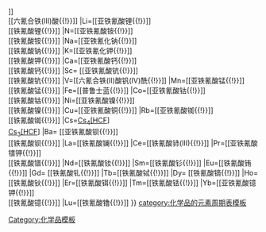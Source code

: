 {{周期表框架|六氰合铁(II/III)酸盐|铁氰酸盐
|H=[[六氰合铁(II)酸{{!}}{{nowrap|H<sub>4</sub>[HCF]}}]]<br />[[六氰合铁(III)酸{{!}}{{nowrap|H<sub>3</sub>[HCF]}}]]
|Li=[[亚铁氰酸锂{{!}}{{nowrap|Li<sub>4</sub>[HCF]}}]]<br />[[铁氰酸锂{{!}}{{nowrap|Li<sub>3</sub>[HCF]}}]]
|N=[[亚铁氰酸铵{{!}}{{nowrap|(NH<sub>4</sub>)<sub>4</sub>[HCF]}}]]<br />[[铁氰酸铵{{!}}{{nowrap|(NH<sub>4</sub>)<sub>3</sub>[HCF]}}]]
|Na=[[亚铁氰化钠{{!}}{{nowrap|Na<sub>4</sub>[HCF]}}]]<br />[[铁氰酸钠{{!}}{{nowrap|Na<sub>3</sub>[HCF]}}]]
|K=[[亚铁氰化钾{{!}}{{nowrap|K<sub>4</sub>[HCF]}}]]<br />[[铁氰酸钾{{!}}{{nowrap|K<sub>3</sub>[HCF]}}]]
|Ca=[[亚铁氰酸钙{{!}}{{nowrap|Ca<sub>2</sub>[HCF]}}]]<br />[[铁氰酸钙{{!}}{{nowrap|Ca<sub>3</sub>[HCF]<sub>2</sub>}}]]
|Sc= [[亚铁氰酸钪{{!}}{{nowrap|Sc<sub>4</sub>[HCF]<sub>3</sub>}}]]<br />[[铁氰酸钪{{!}}{{nowrap|Sc[HCF]}}]]
|V=[[六氰合铁(II)酸钒(IV)酰{{!}}{{nowrap|(VO)<sub>2</sub>[HCF]}}]]
|Mn=[[亚铁氰酸锰{{!}}{{nowrap|Mn<sub>2</sub>[HCF]}}]]<br />[[铁氰酸锰{{!}}{{nowrap|Mn<sub>3</sub>[HCF]<sub>2</sub>}}]]
|Fe=[[普鲁士蓝{{!}}{{nowrap|KFe[Fe(CN)<sub>6</sub>]}}]]
|Co=[[亚铁氰酸钴{{!}}{{nowrap|Co<sub>2</sub>[HCF]}}]]<br />[[铁氰酸钴{{!}}{{nowrap|Co<sub>3</sub>[HCF]<sub>2</sub>}}]]
|Ni=[[亚铁氰酸镍{{!}}{{nowrap|Ni<sub>2</sub>[HCF]}}]]<br />[[铁氰酸镍{{!}}{{nowrap|Ni<sub>3</sub>[HCF]<sub>2</sub>}}]]
|Cu=[[亚铁氰酸铜{{!}}{{nowrap|Cu<sub>2</sub>[HCF]}}]]
|Rb=[[亚铁氰酸铷{{!}}{{nowrap|Rb<sub>4</sub>[HCF]}}]]<br />[[铁氰酸铷{{!}}{{nowrap|Rb<sub>3</sub>[HCF]}}]]
|Cs=[[亚铁氰酸铯|Cs<sub>4</sub>[HCF]]]<br>[[铁氰酸铯|Cs<sub>3</sub>[HCF]]]
|Ba= [[亚铁氰酸钡{{!}}{{nowrap|Ba<sub>2</sub>[HCF]}}]]<br />[[铁氰酸钡{{!}}{{nowrap|Ba<sub>3</sub>[HCF]<sub>2</sub>}}]]
|La=[[铁氰酸镧{{!}}{{nowrap|La[HCF]}}]]
|Ce=[[铁氰酸铈(III){{!}}{{nowrap|Ce[HCF]}}]]
|Pr=[[亚铁氰酸镨钾{{!}}{{nowrap|KPr[HCF]}}]]<BR>[[铁氰酸镨{{!}}{{nowrap|Pr[HCF]}}]]
|Nd=[[铁氰酸钕{{!}}{{nowrap|Nd[HCF]}}]]
|Sm=[[铁氰酸钐{{!}}{{nowrap|Sm[HCF]}}]]
|Eu=[[铁氰酸铕{{!}}{{nowrap|Eu[HCF]}}]]
|Gd= [[铁氰酸钆{{!}}{{nowrap|Gd[HCF]}}]]
|Tb=[[铁氰酸铽{{!}}{{nowrap|Tb[HCF]}}]]
|Dy= [[铁氰酸镝{{!}}{{nowrap|Dy[HCF]}}]]
|Ho=[[铁氰酸钬{{!}}{{nowrap|Ho[HCF]}}]]
|Er=[[铁氰酸铒{{!}}{{nowrap|Er[HCF]}}]]
|Tm=[[铁氰酸铥{{!}}{{nowrap|Tm[HCF]}}]]
|Yb=[[亚铁氰酸镱钾{{!}}{{nowrap|KYb[HCF]}}]]<BR>[[铁氰酸镱{{!}}{{nowrap|Yb[HCF]}}]]
|Lu=[[铁氰酸镥{{!}}{{nowrap|Lu[HCF]}}]]
}}<noinclude>
[[Category:化学品模板]]
[[category:铁氰酸盐| ]]
[[category:化学品的元素周期表模板]]
</noinclude>